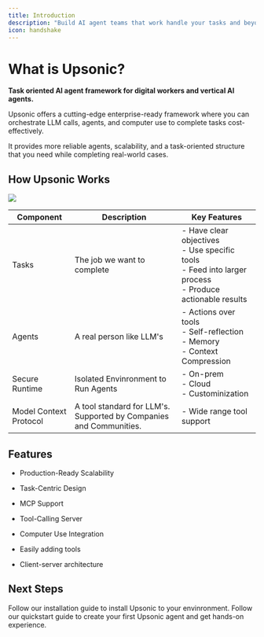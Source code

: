 ```yaml
---
title: Introduction
description: "Build AI agent teams that work handle your tasks and beyond."
icon: handshake
---
```


# What is Upsonic?

**Task oriented AI agent framework for digital workers and vertical AI agents.**

Upsonic offers a cutting-edge enterprise-ready framework where you can orchestrate LLM calls, agents, and computer use to complete tasks cost-effectively.

It provides more reliable agents, scalability, and a task-oriented structure that you need while completing real-world cases.

## How Upsonic Works

![](/images/how.png)

| Component              | Description                                                        | Key Features                                                                                                         |
| ---------------------- | ------------------------------------------------------------------ | -------------------------------------------------------------------------------------------------------------------- |
| Tasks                  | The job we want to complete                                        | - Have clear objectives <br />- Use specific tools<br />- Feed into larger process<br />- Produce actionable results |
| Agents                 | A real person like LLM's                                           | - Actions over tools <br />- Self-reflection <br />- Memory <br />- Context Compression                              |
| Secure Runtime         | Isolated Envinronment to Run Agents                                | - On-prem <br />- Cloud <br />- Custominization                                                                      |
| Model Context Protocol | A tool standard for LLM's. Supported by Companies and Communities. | - Wide range tool support                                                                                            |

## Features

* Production-Ready Scalability

* Task-Centric Design

* MCP Support

* Tool-Calling Server

* Computer Use Integration

* Easily adding tools

* Client-server architecture

## Next Steps

<CardGroup cols={2}>
  <Card title="Installation Guide" icon="wrench" href="/installation">
    Follow our installation guide to install Upsonic to your envinronment.
  </Card>

  <Card title="Build Your First Agent" icon="rocket" href="/quickstart">
    Follow our quickstart guide to create your first Upsonic agent and get hands-on experience.
  </Card>
</CardGroup>